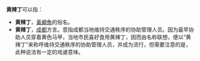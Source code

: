 '''黄辣丁'''可以指：
* '''黄辣丁'''，[[黃顙魚#黃辣丁|黃顙魚]]的俗名。
* '''黄辣丁'''，[[成都|成都]]方言。意指成都当地维持交通秩序的协助管理人员。因为最早协助人员穿着黄色马甲，当地市民喜好食用黄辣丁，因而由名称联想，便以“黄辣丁”来称呼维持交通秩序的协助管理人员，并成为流行，但需要注意的是，此种说法有一定的戏谑意味。
{{disambig|Cat=三字消歧义}}